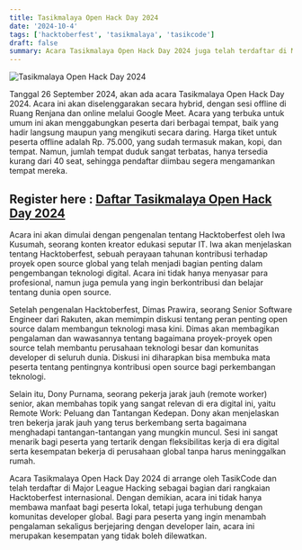 ```yaml
---
title: Tasikmalaya Open Hack Day 2024
date: '2024-10-4'
tags: ['hacktoberfest', 'tasikmalaya', 'tasikcode']
draft: false
summary: Acara Tasikmalaya Open Hack Day 2024 juga telah terdaftar di Major League Hacking sebagai bagian dari rangkaian Hacktoberfest internasional
---
```


![Tasikmalaya Open Hack Day 2024](https://tasikcode.com/static/images/tasikmalaya-open-hack-day-2024.jpg)

Tanggal 26 September 2024, akan ada acara Tasikmalaya Open Hack Day 2024. Acara ini akan diselenggarakan secara hybrid, dengan sesi offline di Ruang Renjana dan online melalui Google Meet. Acara yang terbuka untuk umum ini akan menggabungkan peserta dari berbagai tempat, baik yang hadir langsung maupun yang mengikuti secara daring. Harga tiket untuk peserta offline adalah Rp. 75.000, yang sudah termasuk makan, kopi, dan tempat. Namun, jumlah tempat duduk sangat terbatas, hanya tersedia kurang dari 40 seat, sehingga pendaftar diimbau segera mengamankan tempat mereka.

## Register here : [Daftar Tasikmalaya Open Hack Day 2024](https://forms.gle/1UPL8iRSTa26TLra7)

Acara ini akan dimulai dengan pengenalan tentang Hacktoberfest oleh Iwa Kusumah, seorang konten kreator edukasi seputar IT. Iwa akan menjelaskan tentang Hacktoberfest, sebuah perayaan tahunan kontribusi terhadap proyek open source global yang telah menjadi bagian penting dalam pengembangan teknologi digital. Acara ini tidak hanya menyasar para profesional, namun juga pemula yang ingin berkontribusi dan belajar tentang dunia open source.

Setelah pengenalan Hacktoberfest, Dimas Prawira, seorang Senior Software Engineer dari Rakuten, akan memimpin diskusi tentang peran penting open source dalam membangun teknologi masa kini. Dimas akan membagikan pengalaman dan wawasannya tentang bagaimana proyek-proyek open source telah membantu perusahaan teknologi besar dan komunitas developer di seluruh dunia. Diskusi ini diharapkan bisa membuka mata peserta tentang pentingnya kontribusi open source bagi perkembangan teknologi.

Selain itu, Dony Purnama, seorang pekerja jarak jauh (remote worker) senior, akan membahas topik yang sangat relevan di era digital ini, yaitu Remote Work: Peluang dan Tantangan Kedepan. Dony akan menjelaskan tren bekerja jarak jauh yang terus berkembang serta bagaimana menghadapi tantangan-tantangan yang mungkin muncul. Sesi ini sangat menarik bagi peserta yang tertarik dengan fleksibilitas kerja di era digital serta kesempatan bekerja di perusahaan global tanpa harus meninggalkan rumah.

Acara Tasikmalaya Open Hack Day 2024 di arrange oleh TasikCode dan telah terdaftar di Major League Hacking sebagai bagian dari rangkaian Hacktoberfest internasional. Dengan demikian, acara ini tidak hanya membawa manfaat bagi peserta lokal, tetapi juga terhubung dengan komunitas developer global. Bagi para peserta yang ingin menambah pengalaman sekaligus berjejaring dengan developer lain, acara ini merupakan kesempatan yang tidak boleh dilewatkan.
